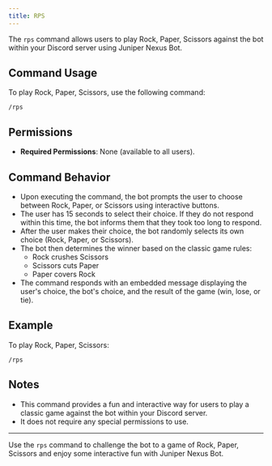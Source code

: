 ```yaml
---
title: RPS
---
```


The `rps` command allows users to play Rock, Paper, Scissors against the bot within your Discord server using Juniper Nexus Bot.

## Command Usage

To play Rock, Paper, Scissors, use the following command:

```
/rps
```

## Permissions

- **Required Permissions**: None (available to all users).

## Command Behavior

- Upon executing the command, the bot prompts the user to choose between Rock, Paper, or Scissors using interactive buttons.
- The user has 15 seconds to select their choice. If they do not respond within this time, the bot informs them that they took too long to respond.
- After the user makes their choice, the bot randomly selects its own choice (Rock, Paper, or Scissors).
- The bot then determines the winner based on the classic game rules:
  - Rock crushes Scissors
  - Scissors cuts Paper
  - Paper covers Rock
- The command responds with an embedded message displaying the user's choice, the bot's choice, and the result of the game (win, lose, or tie).

## Example

To play Rock, Paper, Scissors:

```
/rps
```

## Notes

- This command provides a fun and interactive way for users to play a classic game against the bot within your Discord server.
- It does not require any special permissions to use.

---

Use the `rps` command to challenge the bot to a game of Rock, Paper, Scissors and enjoy some interactive fun with Juniper Nexus Bot.
